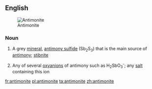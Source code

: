 ==English==
[[Image:Antimonitkristall.jpg|thumb|Antimonite]]

===Noun===
{{en-noun|s|-}}

# {{context|mineral|lang=en}} A grey [[mineral]], [[antimony sulfide]] (Sb<sub>2</sub>S<sub>3</sub>) that is the main source of [[antimony]]; [[stibnite]]
# {{context|countable|inorganic chemistry|lang=en}} Any of several [[oxyanion]]s of antimony such as H<sub>2</sub>SbO<sub>3</sub><sup>-</sup>; any [[salt]] containing this ion

[[fr:antimonite]]
[[pl:antimonite]]
[[ta:antimonite]]
[[zh:antimonite]]